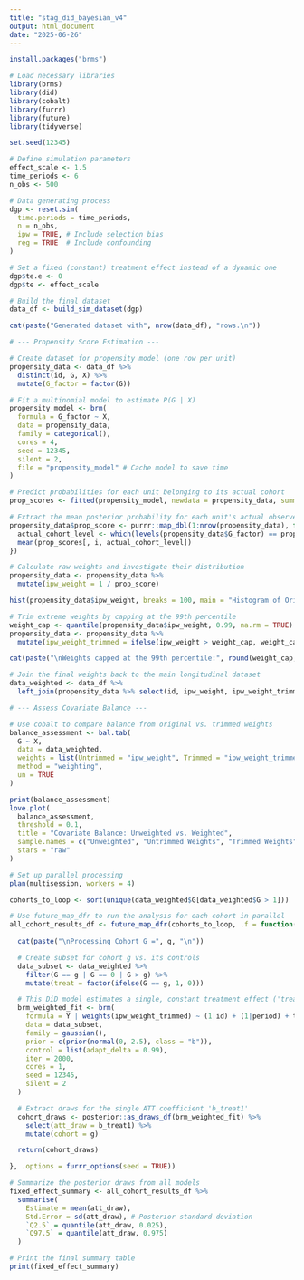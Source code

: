 ```yaml
---
title: "stag_did_bayesian_v4"
output: html_document
date: "2025-06-26"
---
```


```r
install.packages("brms")
```


```r
# Load necessary libraries
library(brms)
library(did)
library(cobalt)
library(furrr)
library(future)
library(tidyverse)
```


```r
set.seed(12345)

# Define simulation parameters
effect_scale <- 1.5
time_periods <- 6
n_obs <- 500

# Data generating process
dgp <- reset.sim(
  time.periods = time_periods,
  n = n_obs,
  ipw = TRUE, # Include selection bias
  reg = TRUE  # Include confounding
)

# Set a fixed (constant) treatment effect instead of a dynamic one
dgp$te.e <- 0 
dgp$te <- effect_scale

# Build the final dataset
data_df <- build_sim_dataset(dgp)

cat(paste("Generated dataset with", nrow(data_df), "rows.\n"))
```


```r
# --- Propensity Score Estimation ---

# Create dataset for propensity model (one row per unit)
propensity_data <- data_df %>%
  distinct(id, G, X) %>%
  mutate(G_factor = factor(G))

# Fit a multinomial model to estimate P(G | X)
propensity_model <- brm(
  formula = G_factor ~ X,
  data = propensity_data,
  family = categorical(),
  cores = 4,
  seed = 12345,
  silent = 2,
  file = "propensity_model" # Cache model to save time
)

# Predict probabilities for each unit belonging to its actual cohort
prop_scores <- fitted(propensity_model, newdata = propensity_data, summary = FALSE)
```


```r
# Extract the mean posterior probability for each unit's actual observed cohort
propensity_data$prop_score <- purrr::map_dbl(1:nrow(propensity_data), function(i) {
  actual_cohort_level <- which(levels(propensity_data$G_factor) == propensity_data$G_factor[i])
  mean(prop_scores[, i, actual_cohort_level])
})

# Calculate raw weights and investigate their distribution
propensity_data <- propensity_data %>%
  mutate(ipw_weight = 1 / prop_score)

hist(propensity_data$ipw_weight, breaks = 100, main = "Histogram of Original IPW Weights")

# Trim extreme weights by capping at the 99th percentile
weight_cap <- quantile(propensity_data$ipw_weight, 0.99, na.rm = TRUE)
propensity_data <- propensity_data %>%
  mutate(ipw_weight_trimmed = ifelse(ipw_weight > weight_cap, weight_cap, ipw_weight))

cat(paste("\nWeights capped at the 99th percentile:", round(weight_cap, 2), "\n"))

# Join the final weights back to the main longitudinal dataset
data_weighted <- data_df %>%
  left_join(propensity_data %>% select(id, ipw_weight, ipw_weight_trimmed), by = "id")
```


```r
# --- Assess Covariate Balance ---

# Use cobalt to compare balance from original vs. trimmed weights
balance_assessment <- bal.tab(
  G ~ X,
  data = data_weighted,
  weights = list(Untrimmed = "ipw_weight", Trimmed = "ipw_weight_trimmed"),
  method = "weighting",
  un = TRUE
)

print(balance_assessment)
love.plot(
  balance_assessment,
  threshold = 0.1,
  title = "Covariate Balance: Unweighted vs. Weighted",
  sample.names = c("Unweighted", "Untrimmed Weights", "Trimmed Weights"),
  stars = "raw"
)
```


```r
# Set up parallel processing
plan(multisession, workers = 4)

cohorts_to_loop <- sort(unique(data_weighted$G[data_weighted$G > 1]))

# Use future_map_dfr to run the analysis for each cohort in parallel
all_cohort_results_df <- future_map_dfr(cohorts_to_loop, .f = function(g) {
  
  cat(paste("\nProcessing Cohort G =", g, "\n"))

  # Create subset for cohort g vs. its controls
  data_subset <- data_weighted %>%
    filter(G == g | G == 0 | G > g) %>%
    mutate(treat = factor(ifelse(G == g, 1, 0)))

  # This DiD model estimates a single, constant treatment effect ('treat')
  brm_weighted_fit <- brm(
    formula = Y | weights(ipw_weight_trimmed) ~ (1|id) + (1|period) + treat,
    data = data_subset,
    family = gaussian(),
    prior = c(prior(normal(0, 2.5), class = "b")),
    control = list(adapt_delta = 0.99),
    iter = 2000,
    cores = 1,
    seed = 12345,
    silent = 2
  )

  # Extract draws for the single ATT coefficient 'b_treat1'
  cohort_draws <- posterior::as_draws_df(brm_weighted_fit) %>%
    select(att_draw = b_treat1) %>%
    mutate(cohort = g)

  return(cohort_draws)

}, .options = furrr_options(seed = TRUE))
```


```r
# Summarize the posterior draws from all models
fixed_effect_summary <- all_cohort_results_df %>%
  summarise(
    Estimate = mean(att_draw),
    Std.Error = sd(att_draw), # Posterior standard deviation
    `Q2.5` = quantile(att_draw, 0.025),
    `Q97.5` = quantile(att_draw, 0.975)
  )

# Print the final summary table
print(fixed_effect_summary)
```






